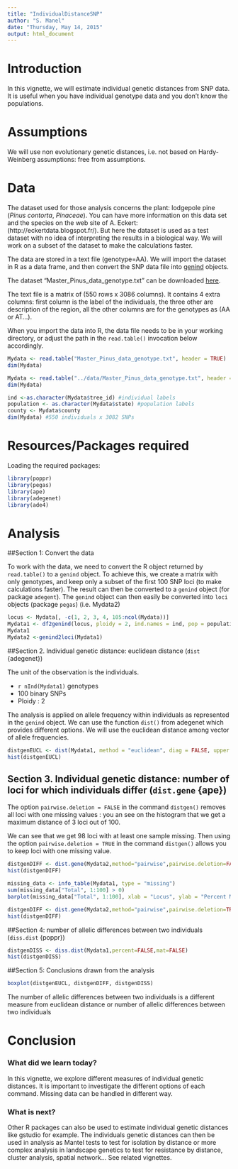 ```yaml
---
title: "IndividualDistanceSNP"
author: "S. Manel"
date: "Thursday, May 14, 2015"
output: html_document
---
```


Introduction
=========
In this vignette, we will estimate individual genetic distances from SNP data. It is useful when you have individual genotype data and you don't know the populations. 



Assumptions
============
We will use non evolutionary genetic distances, i.e. not based on Hardy-Weinberg assumptions: free from assumptions.
 

Data
==========
The dataset used for those analysis concerns the plant: lodgepole pine (*Pinus
contorta*, *Pinaceae*). You can have more information on this data set and the
species on the web site of A. Eckert:  (http://eckertdata.blogspot.fr/). But
here the dataset is used as a test dataset with no idea of interpreting the
results in a biological way. We will work on a subset of the dataset to make
the calculations faster.
 

The data are stored in a text file (genotype=AA). We will  import the dataset
in R as a data frame, and then  convert the SNP data file into
[genind](http://www.inside-r.org/packages/cran/adegenet/docs/.valid.genind)
objects.

The dataset "Master_Pinus_data_genotype.txt" can be downloaded 
[here](https://github.com/NESCent/popgenInfo/tree/master/data/Master_Pinus_data_genotype.txt).

The  text file is a matrix of (550 rows x 3086 columns). It contains 4 extra
columns: first column is the label of the individuals, the three other are
description of the region, all the other columns are for the genotypes as (AA or
AT...).

When you import the data into R, the data file needs to be in your working directory, 
or adjust the path in the `read.table()` invocation below accordingly.


```r

Mydata <- read.table("Master_Pinus_data_genotype.txt", header = TRUE)   
dim(Mydata) 
```

```r

Mydata <- read.table("../data/Master_Pinus_data_genotype.txt", header = TRUE)   
dim(Mydata) 
```

```r
ind <-as.character(Mydata$tree_id) #individual labels 
population <- as.character(Mydata$state) #population labels
county <- Mydata$county 
dim(Mydata) #550 individuals x 3082 SNPs
```


Resources/Packages required
=============
 

Loading the required packages:  
```r
 
library(poppr)
library(pegas)
library(ape)
library(adegenet)
library(ade4)
```

Analysis   
==========================================
 
##Section 1: Convert the data
  

To work with the data, we need to convert the R object returned by `read.table()` to a `genind` object.
To achieve this, we create a matrix with only genotypes, and keep only a subset of the first 100
SNP loci (to make calculations faster). The result can then be converted to a `genind` object (for package `adegent`).
The `genind` object can then easily be converted into  `loci` objects (package `pegas`) (i.e. Mydata2)


```r
locus <- Mydata[, -c(1, 2, 3, 4, 105:ncol(Mydata))] 
Mydata1 <- df2genind(locus, ploidy = 2, ind.names = ind, pop = population)
Mydata1
Mydata2 <-genind2loci(Mydata1)
```





##Section 2. Individual genetic distance: euclidean distance (`dist` {adegenet})

The unit of the observation is the individuals. 

- `r nInd(Mydata1)` genotypes
- 100 binary SNPs
- Ploidy : 2 

The analysis is applied on allele frequency within individuals as represented in
the `genind` object. We can use the function `dist()` from adegenet which
provides different options. We will use the euclidean distance among vector of
allele frequencies.


```r

distgenEUCL <- dist(Mydata1, method = "euclidean", diag = FALSE, upper = FALSE, p = 2)
hist(distgenEUCL)

```

 
## Section 3.  Individual genetic distance: number of loci for which individuals differ (`dist.gene` {ape})  

The option `pairwise.deletion = FALSE` in the command `distgen()` removes all
loci with one missing values : you an see on the histogram that we get a maximum
distance of 3 loci out of 100.

We can see that we get 98 loci with at least one sample missing. Then using the
option `pairwise.deletion = TRUE` in the command `distgen()` allows you to keep
loci with one missing value.
 

```r

distgenDIFF <- dist.gene(Mydata2,method="pairwise",pairwise.deletion=FALSE,variance=FALSE)
hist(distgenDIFF)

missing_data <- info_table(Mydata1, type = "missing")
sum(missing_data["Total", 1:100] > 0)
barplot(missing_data["Total", 1:100], xlab = "Locus", ylab = "Percent Missing")

distgenDIFF <- dist.gene(Mydata2,method="pairwise",pairwise.deletion=TRUE,variance=FALSE)
hist(distgenDIFF)

```

##Section 4: number of allelic differences between two individuals (`diss.dist` {poppr})

```r

distgenDISS <- diss.dist(Mydata1,percent=FALSE,mat=FALSE)
hist(distgenDISS)

```



##Section 5: Conclusions drawn from the analysis  

```r


boxplot(distgenEUCL, distgenDIFF, distgenDISS)


```

The number of allelic differences between two individuals is a different measure
from euclidean distance or number of allelic differences between two individuals

Conclusion 
==========================================
### What did we learn today?

In this vignette, we explore different measures of individual genetic distances. 
It is important to investigate the different options of each command.
Missing data can be handled in different way.


### What is next?

Other R packages can also be used to estimate individual genetic distances like
gstudio for example. The individuals genetic distances can then be used in
analysis as Mantel tests to test for isolation by distance or more complex
analysis in landscape genetics to test for resistance by distance, cluster
analysis, spatial network... See related vignettes.

 


